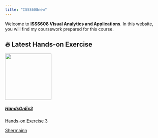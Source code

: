 ```yaml
---
title: "ISSS608new"
---
```


Welcome to **ISSS608 Visual Analytics and Applications**. In this website, you will find my coursework prepared for this course.

## 🔥 Latest Hands-on Exercise

<a class="quarto-grid-link" href="https://isss608-sherm.netlify.app/hands-on_ex/hands-on_ex03/hands-on_ex03" data-original-href="https://isss608-sherm.netlify.app/hands-on_ex/hands-on_ex03/hands-on_ex03">

::::::: {.quarto-grid-item .card .h-100 .card-left}
<p class="card-img-top">

<img src="C:\shermainn\Background_image.jpg" class="thumbnail-image card-img" style="height: 150px;"/>

</p>

:::::: {.card-body .post-contents}
<h5 class="no-anchor card-title listing-title">

HandsOnEx3

</h5>

::: {.card-text .listing-description}
Hands-on Exercise 3
:::

:::: {.card-attribution .card-text-small .start}
::: listing-author
Shermainn
:::
::::
::::::
:::::::

</a>
